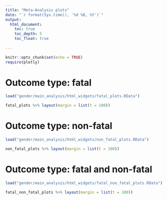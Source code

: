 ```yaml
---
title: "Meta-Analysis plots"
date: "`r format(Sys.time(), '%d %B, %Y')`"
output:
  html_document:
    toc: true
    toc_depth: 5
    toc_float: true
    
---
```


```r

knitr::opts_chunk$set(echo = TRUE)
require(plotly)

```

# Outcome type: fatal

```r

load("gender/main_analysis/html_widgets/fatal_plots.RData")

fatal_plots %>% layout(margin = list(t = 100))

```

# Outcome type: non-fatal

```r

load("gender/main_analysis/html_widgets/non_fatal_plots.RData")

non_fatal_plots %>% layout(margin = list(t = 100))

```

# Outcome type: fatal and non-fatal

```r

load("gender/main_analysis/html_widgets/fatal_non_fatal_plots.RData")

fatal_non_fatal_plots %>% layout(margin = list(t = 100))

```
